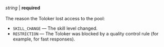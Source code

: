 _string_ \| **required**<br/><br/>The reason the Toloker lost access to the pool:

- `SKILL_CHANGE` — The skill level changed.
- `RESTRICTION` — The Toloker was blocked by a quality control rule (for example, for fast responses).